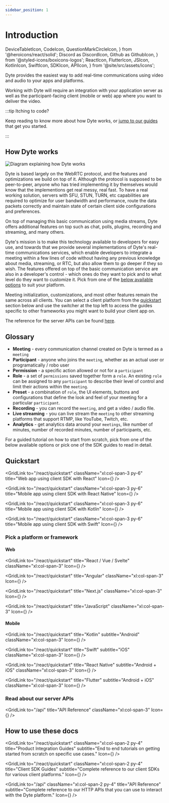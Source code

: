 ```yaml
---
sidebar_position: 1
---
```


# Introduction

  DeviceTabletIcon,
  CodeIcon,
  QuestionMarkCircleIcon,
} from '@heroicons/react/solid';
  Discord as DiscordIcon,
  Github as GithubIcon,
} from '@styled-icons/boxicons-logos';
  ReactIcon,
  FlutterIcon,
  JSIcon,
  KotlinIcon,
  SwiftIcon,
  SDKIcon,
  APIIcon,
} from '@site/src/assets/icons';

Dyte provides the easiest way to add real-time communications using video and audio to your apps and platforms.

Working with Dyte will require an integration with your application server as well as the participant-facing client (mobile or web) app where you want to deliver the video.

:::tip Itching to code?

Keep reading to know more about how Dyte works, or [jump to our guides](#quickstart) that get you started.

:::

## How Dyte works

![Diagram explaining how Dyte works](/how-dyte-works.png)

<!-- ![Diagram explaining how Dyte works](./how-dyte-works.png) -->

Dyte is based largely on the WebRTC protocol, and the features and optimizations we build on top of it. Although the protocol is supposed to be peer-to-peer, anyone who has tried implementing it by themselves would know that the implementions get real messy, real fast. To have a real working solution, servers with SFU, STUN, TURN, etc capabilities are required to optimize for user bandwidth and performance, route the data packets correctly and maintain state of certain client side configurations and preferences.

On top of managing this basic communication using media streams, Dyte offers additional features on top such as chat, polls, plugins, recording and streaming, and many others.

Dyte's mission is to make this technology available to developers for easy use, and towards that we provide several implementations of Dyte's real-time communications services, which enable developers to integrate a meeting within a few lines of code without having any previous knowledge about media, streaming, or RTC, but also allow them to go deeper if they so wish. The features offered on top of the basic communication service are also in a developer's control - which ones do they want to pick and to what level do they want to customize it.
Pick from one of the [below available options](#quickstart) to suit your platform.

Meeting initialization, customizations, and most other features remain the same across all clients. You can select a client platform from the [quickstart](#quickstart) section below and use the switcher at the top left to access the guides specific to other frameworks you might want to build your client app on.

The reference for the server APIs can be found [here](#read-about-our-server-apis).

## Glossary

- **Meeting** - every communication channel created on Dyte is termed as a `meeting`
- **Participant** - anyone who joins the `meeting`, whether as an actual user or programatically / robo user
- **Permission** - a specific action allowed or not for a `participant`
- **Role** - a set of `permissions` saved together form a `role`. An existing `role` can be assigned to any `participant` to describe their level of control and limit their actions within the `meeting`.
- **Preset** - a combination of `role`, the UI elements, buttons and configurations that define the look and feel of your meeting for a particular `participant`.
- **Recording** - you can record the `meeting`, and get a video / audio file.
- **Live streaming** - you can live stream the `meeting` to other streaming platforms that support RTMP, like YouTube, Twitch, etc.
- **Analytics** - get analytics data around your `meetings`, like number of minutes, number of recorded minutes, number of participants, etc.

For a guided tutorial on how to start from scratch, pick from one of the below available options or pick one of the SDK guides to read in detail.

## Quickstart

<div className="grid xl:grid-cols-6 gap-4">

<GridLink
  to="/react/quickstart"
  className="xl:col-span-3 py-6"
  title="Web app using client SDK with React"
  Icon={<SDKIcon className="h-12 mr-6" />}
/>

<GridLink
  to="/react/quickstart"
  className="xl:col-span-3 py-6"
  title="Mobile app using client SDK with React Native"
  Icon={<SDKIcon className="h-12 mr-6" />}
/>

<GridLink
  to="/react/quickstart"
  className="xl:col-span-3 py-6"
  title="Mobile app using client SDK with Kotlin"
  Icon={<SDKIcon className="h-12 mr-6" />}
/>

<GridLink
  to="/react/quickstart"
  className="xl:col-span-3 py-6"
  title="Mobile app using client SDK with Swift"
  Icon={<SDKIcon className="h-12 mr-6" />}
/>

</div>

<!-- ### Pick a client SDK

<div className="grid xl:grid-cols-6 gap-4">

<GridLink
  to="/react/quickstart"
  className="xl:col-span-3 py-6"
  title="Client SDK"
  Icon={
    <ReactIcon className="h-10 mr-4" />
  }
/>

</div> -->

### Pick a platform or framework

#### Web

<div className="grid xl:grid-cols-6 gap-4">

<GridLink
  to="/react/quickstart"
  title="React / Vue / Svelte"
  className="xl:col-span-3"
  Icon={<ReactIcon className="h-10 mr-4" />}
/>

<GridLink
  to="/react/quickstart"
  title="Angular"
  className="xl:col-span-3"
  Icon={<ReactIcon className="h-10 mr-4" />}
/>

<GridLink
  to="/react/quickstart"
  title="Next.js"
  className="xl:col-span-3"
  Icon={<ReactIcon className="h-10 mr-4" />}
/>

<GridLink
  to="/react/quickstart"
  title="JavaScript"
  className="xl:col-span-3"
  Icon={<JSIcon className="h-10 mr-4" />}
/>

</div>

#### Mobile

<div className="grid xl:grid-cols-6 gap-4">

<GridLink
  to="/react/quickstart"
  title="Kotlin"
  subtitle="Android"
  className="xl:col-span-3"
  Icon={<KotlinIcon className="h-10 mr-4" />}
/>

<GridLink
  to="/react/quickstart"
  title="Swift"
  subtitle="iOS"
  className="xl:col-span-3"
  Icon={<SwiftIcon className="h-10 mr-4" />}
/>

<GridLink
  to="/react/quickstart"
  title="React Native"
  subtitle="Android + iOS"
  className="xl:col-span-3"
  Icon={<ReactIcon className="h-10 mr-4" />}
/>

<GridLink
  to="/react/quickstart"
  title="Flutter"
  subtitle="Android + iOS"
  className="xl:col-span-3"
  Icon={<FlutterIcon className="h-10 mr-4" />}
/>

</div>

### Read about our server APIs

<div className="grid xl:grid-cols-6 gap-4">

<GridLink
  to="/api"
  title="API Reference"
  className="xl:col-span-3"
  Icon={<APIIcon className="h-10 mr-6" />}
/>

</div>

<!-- or pick from one of our official API client packages -->

<!-- You can also use our developer portal to perform many of the actions usually performed via API, and much more. -->

<!-- {/_ <div className="grid xl:grid-cols-6 gap-4"></div> _/} -->

## How to use these docs

<div className="grid xl:grid-cols-6 gap-4">

<GridLink
  to="/react/quickstart"
  className="xl:col-span-2 py-4"
  title="Product Integration Guides"
  subtitle="End to end tutorials on getting started from scratch on specific use cases."
  Icon={<SDKIcon className="h-10 md:w-14 mr-6" />}
/>

<GridLink
  to="/react/quickstart"
  className="xl:col-span-2 py-4"
  title="Client SDK Guides"
  subtitle="Complete reference to our client SDKs for various client platforms."
  Icon={<SDKIcon className="h-10 md:w-14 mr-6" />}
/>

<GridLink
  to="/api"
  className="xl:col-span-2 py-4"
  title="API Reference"
  subtitle="Complete reference to our HTTP APIs that you can use to interact with the Dyte platform."
  Icon={<SDKIcon className="h-10 md:w-14 mr-6" />}
/>

</div>

